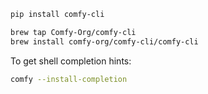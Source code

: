 <CodeGroup>

```bash pip
pip install comfy-cli
```

```bash homebrew
brew tap Comfy-Org/comfy-cli
brew install comfy-org/comfy-cli/comfy-cli
```

</CodeGroup>

To get shell completion hints:

```bash
comfy --install-completion
```
